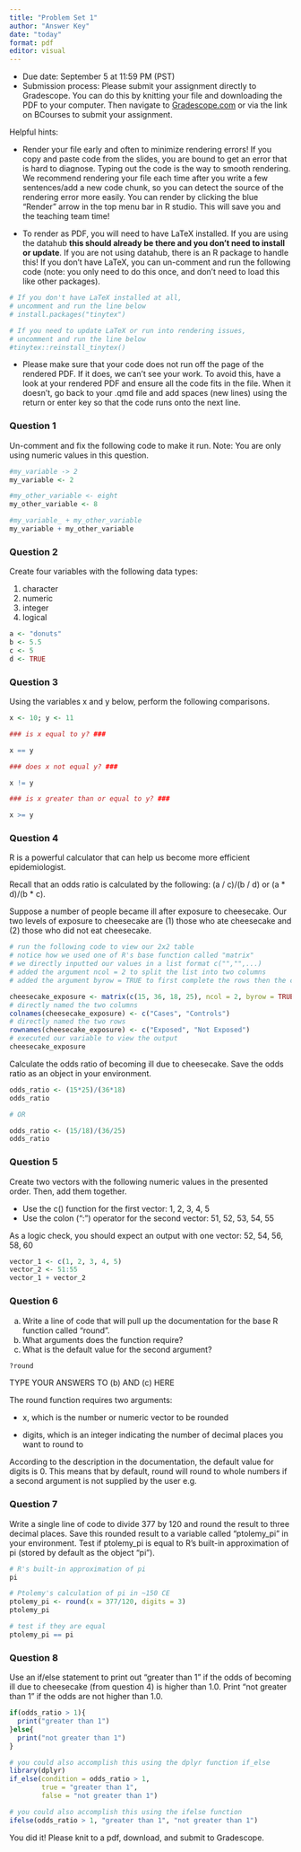 ```yaml
---
title: "Problem Set 1"
author: "Answer Key"
date: "today"
format: pdf
editor: visual
---
```


-   Due date: September 5 at 11:59 PM (PST)
-   Submission process: Please submit your assignment directly to Gradescope. You can do this by knitting your file and downloading the PDF to your computer. Then navigate to [Gradescope.com](https://www.gradescope.com) or via the link on BCourses to submit your assignment.

Helpful hints:

-   Render your file early and often to minimize rendering errors! If you copy and paste code from the slides, you are bound to get an error that is hard to diagnose. Typing out the code is the way to smooth rendering. We recommend rendering your file each time after you write a few sentences/add a new code chunk, so you can detect the source of the rendering error more easily. You can render by clicking the blue "Render" arrow in the top menu bar in R studio. This will save you and the teaching team time!

-   To render as PDF, you will need to have LaTeX installed. If you are using the datahub **this should already be there and you don't need to install or update**. If you are not using datahub, there is an R package to handle this! If you don't have LaTeX, you can un-comment and run the following code (note: you only need to do this once, and don't need to load this like other packages).

```r

# If you don't have LaTeX installed at all, 
# uncomment and run the line below
# install.packages("tinytex")

# If you need to update LaTeX or run into rendering issues, 
# uncomment and run the line below
#tinytex::reinstall_tinytex()

```

-   Please make sure that your code does not run off the page of the rendered PDF. If it does, we can't see your work. To avoid this, have a look at your rendered PDF and ensure all the code fits in the file. When it doesn't, go back to your .qmd file and add spaces (new lines) using the return or enter key so that the code runs onto the next line.

\newpage

### Question 1

Un-comment and fix the following code to make it run. Note: You are only using numeric values in this question.

```r

#my_variable -> 2
my_variable <- 2

#my_other_variable <- eight
my_other_variable <- 8

#my_variable_ + my_other_variable
my_variable + my_other_variable

```

\newpage

### Question 2

Create four variables with the following data types:

1.  character
2.  numeric
3.  integer
4.  logical

```r

a <- "donuts"
b <- 5.5
c <- 5
d <- TRUE
```

\newpage

### Question 3

Using the variables x and y below, perform the following comparisons.

```r
x <- 10; y <- 11

### is x equal to y? ###

x == y

### does x not equal y? ###

x != y

### is x greater than or equal to y? ###

x >= y

```

\newpage

### Question 4

R is a powerful calculator that can help us become more efficient epidemiologist.

Recall that an odds ratio is calculated by the following: (a / c)/(b / d) or (a \* d)/(b \* c).

Suppose a number of people became ill after exposure to cheesecake. Our two levels of exposure to cheesecake are (1) those who ate cheesecake and (2) those who did not eat cheesecake.

```r
# run the following code to view our 2x2 table
# notice how we used one of R's base function called "matrix"
# we directly inputted our values in a list format c("","",...) 
# added the argument ncol = 2 to split the list into two columns
# added the argument byrow = TRUE to first complete the rows then the columns

cheesecake_exposure <- matrix(c(15, 36, 18, 25), ncol = 2, byrow = TRUE)
# directly named the two columns
colnames(cheesecake_exposure) <- c("Cases", "Controls")
# directly named the two rows
rownames(cheesecake_exposure) <- c("Exposed", "Not Exposed")
# executed our variable to view the output
cheesecake_exposure
```

Calculate the odds ratio of becoming ill due to cheesecake. Save the odds ratio as an object in your environment.

```r

odds_ratio <- (15*25)/(36*18)
odds_ratio

# OR 

odds_ratio <- (15/18)/(36/25)
odds_ratio 

```

\newpage

### Question 5

Create two vectors with the following numeric values in the presented order. Then, add them together.

-   Use the c() function for the first vector: 1, 2, 3, 4, 5
-   Use the colon (":") operator for the second vector: 51, 52, 53, 54, 55

As a logic check, you should expect an output with one vector: 52, 54, 56, 58, 60

```r

vector_1 <- c(1, 2, 3, 4, 5)
vector_2 <- 51:55
vector_1 + vector_2
```

\newpage

### Question 6

(a) Write a line of code that will pull up the documentation for the base R function called "round".
(b) What arguments does the function require?
(c) What is the default value for the second argument?

```r

?round
```

TYPE YOUR ANSWERS TO (b) AND (c) HERE


The round function requires two arguments:

-   x, which is the number or numeric vector to be rounded

-   digits, which is an integer indicating the number of decimal places you want to round to


According to the description in the documentation, the default value for digits is 0. This means that by default, round will round to whole numbers if a second argument is not supplied by the user e.g.

### Question 7

Write a single line of code to divide 377 by 120 and round the result to three decimal places. Save this rounded result to a variable called "ptolemy_pi" in your environment. Test if ptolemy_pi is equal to R's built-in approximation of pi (stored by default as the object "pi").

```r

# R's built-in approximation of pi
pi

# Ptolemy's calculation of pi in ~150 CE
ptolemy_pi <- round(x = 377/120, digits = 3)
ptolemy_pi

# test if they are equal
ptolemy_pi == pi

```

\newpage

### Question 8

Use an if/else statement to print out "greater than 1" if the odds of becoming ill due to cheesecake (from question 4) is higher than 1.0. Print "not greater than 1" if the odds are not higher than 1.0.

```r

if(odds_ratio > 1){
  print("greater than 1")
}else{
  print("not greater than 1")
}

# you could also accomplish this using the dplyr function if_else
library(dplyr)
if_else(condition = odds_ratio > 1, 
        true = "greater than 1", 
        false = "not greater than 1")

# you could also accomplish this using the ifelse function
ifelse(odds_ratio > 1, "greater than 1", "not greater than 1")

```

You did it! Please knit to a pdf, download, and submit to Gradescope.
